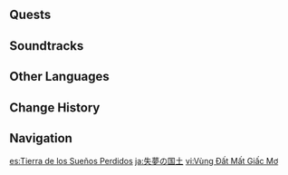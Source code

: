 {{Location Infobox
|image        = Land of Grounded Dreams.png
|type         = Point of Interest
|map_level    = Old Vanarana: Land of Grounded Dreams
|area         = Lost Nursery
|subarea      = Old Vanarana
|subregion    = Dharma Forest
|region       = Sumeru
}}
{{Location Intro|description=<p>{{If Self|Land of Grounded Dreams|It|Land of Grounded Dreams}} is unlocked during the [[Aranyaka]]: Part III - [[Nursery of Lost Dreams]] quest, ''[[For All Children Who Long for Life]]''.</p><p>[[Marana's Avatar]] is located here until its defeat, after which [[Arama]] plants themselves here to become the new Ashvattha Tree.}}
<!--
==Points of Interest==
{{Locations by Category Table|type=Points of Interest}}
-->
==Quests==
{{Quests by Category List|Land of Grounded Dreams Quests|heo=1}}
<!--
==Features==
===Domains===
{{Domains by Category Gallery}}

===Exploration===
-->
==Soundtracks==
{{Soundtracks by Category Table|type=location}}
<!--
==Trivia==
===Etymology===
-->
==Other Languages==
{{Other Languages
|en      = Land of Grounded Dreams
|zhs     = 失梦的国土
|zhs_rm  = Shī Mèng de Guótǔ
|zht     = 失夢的國土
|zht_rm  = Shī Mèng de Guótǔ
|zh_tl   = Land of Lost Dreams
|ja      = {{Rubi|失|しつ|夢|む|の|&nbsp;|国|こく|土|ど}}
|ja_rm   = Shitsumu no Kokudo
|ja_tl   = Land of Lost Dreams
|ko      = 꿈을 잃은 국토
|ko_tl   = Dream Lost Territory
|es      = Tierra de los Sueños Perdidos
|es_tl   = Land of the Lost Dreams
|fr      = Terre des rêves échoués
|fr_tl   = Land of Grounded Dreams
|fr_note = Also means "Land of Failed Dreams"
|ru      = Земля утраченных сновидений
|ru_tl   = Land of Lost Dreams
|th      = Land of Grounded Dreams
|vi      = Vùng Đất Mất Giấc Mơ
|vi_tl   = 
|de      = Reich der verlorenen Träume
|de_tl   = Realm of Lost Dreams
|id      = Land of Grounded Dreams
|pt      = Terra dos Sonhos Perdidos
|pt_tl   = Land of the Lost Dreams
|tr      = Gerçekçi Düşler Diyarı
|tr_tl   = Realistic Dreams Land
|it      = Terra dei Sogni Sepolti
|it_tl   = Land of Grounded Dreams
}}

==Change History==
{{Change History|3.0}}
<!--
==References==
{{Reflist}}
-->
==Navigation==
{{PoI Navbox|Sumeru}}

[[es:Tierra de los Sueños Perdidos]]
[[ja:失夢の国土]]
[[vi:Vùng Đất Mất Giấc Mơ]]